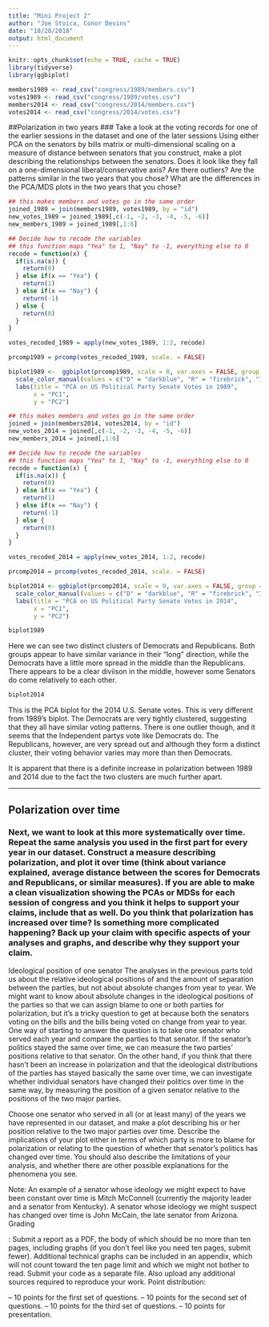 ```yaml
---
title: "Mini Project 2"
author: "Joe Stoica, Conor Devins"
date: "10/28/2018"
output: html_document
---
```


```r
knitr::opts_chunk$set(echo = TRUE, cache = TRUE)
library(tidyverse)
library(ggbiplot)
```

```r
members1989 <- read_csv("congress/1989/members.csv")
votes1989 <- read_csv("congress/1989/votes.csv") 
members2014 <- read_csv("congress/2014/members.csv")
votes2014 <- read_csv("congress/2014/votes.csv") 
```

##Polarization in two years
### Take a look at the voting records for one of the earlier sessions in the dataset and one of the later sessions Using either PCA on the senators by bills matrix or multi-dimensional scaling on a measure of distance between senators that you construct, make a plot describing the relationships between the senators. Does it look like they fall on a one-dimensional liberal/conservative axis?  Are there outliers?  Are the patterns similar in the two years that you chose? What are the differences in the PCA/MDS plots in the two years that you chose?

```r
## this makes members and votes go in the same order
joined_1989 = join(members1989, votes1989, by = "id")
new_votes_1989 = joined_1989[,c(-1, -2, -3, -4, -5, -6)]
new_members_1989 = joined_1989[,1:6]

## Decide how to recode the variables
## this function maps "Yea" to 1, "Nay" to -1, everything else to 0
recode = function(x) {
  if(is.na(x)) {
    return(0)
  } else if(x == "Yea") {
    return(1)
  } else if(x == "Nay") {
    return(-1)
  } else {
    return(0)
  }
}

votes_recoded_1989 = apply(new_votes_1989, 1:2, recode)

prcomp1989 = prcomp(votes_recoded_1989, scale. = FALSE)

biplot1989 <-  ggbiplot(prcomp1989, scale = 0, var.axes = FALSE, group = new_members_1989$party)  +
  scale_color_manual(values = c("D" = "darkblue", "R" = "firebrick", "I" = "green")) + 
  labs(title = "PCA on US Political Party Senate Votes in 1989",
       x = "PC1",
       y = "PC2")
```




```r
## this makes members and votes go in the same order
joined = join(members2014, votes2014, by = "id")
new_votes_2014 = joined[,c(-1, -2, -3, -4, -5, -6)]
new_members_2014 = joined[,1:6]

## Decide how to recode the variables
## this function maps "Yea" to 1, "Nay" to -1, everything else to 0
recode = function(x) {
  if(is.na(x)) {
    return(0)
  } else if(x == "Yea") {
    return(1)
  } else if(x == "Nay") {
    return(-1)
  } else {
    return(0)
  }
}

votes_recoded_2014 = apply(new_votes_2014, 1:2, recode)

prcomp2014 = prcomp(votes_recoded_2014, scale. = FALSE)

biplot2014 <- ggbiplot(prcomp2014, scale = 0, var.axes = FALSE, group = new_members_2014$party)  +
  scale_color_manual(values = c("D" = "darkblue", "R" = "firebrick", "I" = "Green")) +
  labs(title = "PCA on US Political Party Senate Votes in 2014",
       x = "PC1",
       y = "PC2")
```

```r
biplot1989
```

Here we can see two distinct clusters of Democrats and Republicans. Both groups 
appear to have similar variance in their "long" direction, while the Democrats
have a little more spread in the middle than the Republicans. There appears to be 
a clear diviison in the middle, however some Senators do come relatively to each other.

```r
biplot2014
```

This is the PCA biplot for the 2014 U.S. Senate votes. This is very different from
1989's biplot. The Democrats are very tightly clustered, suggesting that they 
all have similar voting patterns. There is one outlier though, and it seems that 
the Independent partys vote like Democrats do. The Republicans, however, are very 
spread out and although they form a distinct cluster, their voting behavior varies 
may more than then Democrats.


It is apparent that there is a definite increase in polarization between 1989 and 2014 
due to the fact the two clusters are much further apart.


***

## Polarization over time
### Next, we want to look at this more systematically over time.  Repeat the same analysis you used in the first part for every year in our dataset.   Construct a measure  describing  polarization,  and  plot  it  over  time  (think  about  variance  explained, average distance between the scores for Democrats and Republicans, or similar measures). If you are able to make a clean visualization showing the PCAs or MDSs for each session of congress and you think it helps to support your claims, include that as well. Do you think that polarization has increased over time?  Is something more complicated happening?  Back up your claim with specific aspects of your analyses and graphs, and describe why they support your claim.



Ideological position of one senator
The analyses in the previous parts told us about the relative
ideological positions of and the amount of separation between the parties, but not about
absolute changes from year to year. We might want to know about absolute changes in the
ideological positions of the parties so that we can assign blame to one or both parties for
polarization, but it’s a tricky question to get at because both the senators voting on the bills
and the bills being voted on change from year to year.
One way of starting to answer the question is to take one senator who served each year and
compare the parties to that senator.  If the senator’s politics stayed the same over time, we
can measure the two parties’ positions relative to that senator.
On the other hand, if you think that there hasn’t been an increase in polarization and that
the ideological distributions of the parties has stayed basically the same over time, we can
investigate whether individual senators have changed their politics over time in the same
way, by measuring the position of a given senator relative to the positions of the two major
parties.

Choose one senator who served in all (or at least many) of the years we have represented in
our dataset, and make a plot describing his or her position relative to the two major parties
over time.  Describe the implications of your plot either in terms of which party is more
to blame for polarization or relating to the question of whether that senator’s politics has
changed over time. You should also describe the limitations of your analysis, and whether
there are other possible explanations for the phenomena you see.

Note:
An example of a senator whose ideology we might expect to have been constant over
time is Mitch McConnell (currently the majority leader and a senator from Kentucky).  A
senator whose ideology we might suspect has changed over time is John McCain, the late
senator from Arizona.
Grading


: Submit a report as a PDF, the body of which should be no more than ten pages, including
graphs (if you don’t feel like you need ten pages, submit fewer). Additional technical graphs can
be included in an appendix, which will not count toward the ten page limit and which we might
not bother to read.  Submit your code as a separate file.  Also upload any additional sources
required to reproduce your work.
Point distribution:

–
10
points for the first set of questions.
–
10
points for the second set of questions.
–
10
points for the third set of questions.
–
10
points for presentation.